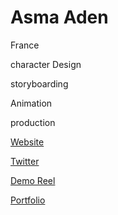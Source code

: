 # Asma Aden

<Location>

France

</Location>



<Skills>

character Design

storyboarding

Animation

production

</Skills>

<Personal>

[Website](https://asmaaden.pb.online/)

[Twitter](https://twitter.com/wait_nsee)

</Personal>

<Business>

[Demo Reel](https://asmaaden.pb.online/animation?s=mTbJBDFiGxGFk0nS&i=Itbm0mXDS8iSQPZS)

[Portfolio](https://asmaaden.pb.online/portfolio)

</Business>


